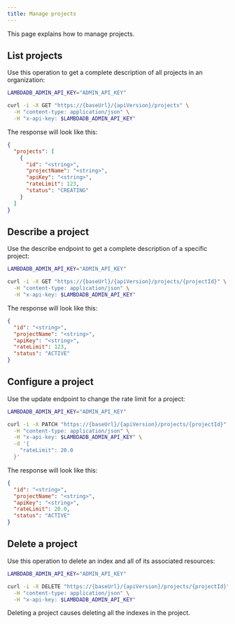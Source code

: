 ```yaml
---
title: Manage projects
---
```


This page explains how to manage projects.

## List projects

Use this operation to get a complete description of all projects in an organization:

```bash
LAMBDADB_ADMIN_API_KEY="ADMIN_API_KEY"

curl -i -X GET "https://{baseUrl}/{apiVersion}/projects" \
  -H "content-type: application/json" \
  -H "x-api-key: $LAMBDADB_ADMIN_API_KEY"
```

The response will look like this:

```json
{
  "projects": [
    {
      "id": "<string>",
      "projectName": "<string>",
      "apiKey": "<string>",
      "rateLimit": 123,
      "status": "CREATING"
    }
  ]
}
```

## Describe a project

Use the describe endpoint to get a complete description of a specific project:

```bash
LAMBDADB_ADMIN_API_KEY="ADMIN_API_KEY"

curl -i -X GET "https://{baseUrl}/{apiVersion}/projects/{projectId}" \
  -H "content-type: application/json" \
  -H "x-api-key: $LAMBDADB_ADMIN_API_KEY"
```

The response will look like this:

```json
{
  "id": "<string>",
  "projectName": "<string>",
  "apiKey": "<string>",
  "rateLimit": 123,
  "status": "ACTIVE"
}
```

## Configure a project

Use the update endpoint to change the rate limit for a project:

```bash
LAMBDADB_ADMIN_API_KEY="ADMIN_API_KEY"

curl -i -X PATCH "https://{baseUrl}/{apiVersion}/projects/{projectId}" \
  -H "content-type: application/json" \
  -H "x-api-key: $LAMBDADB_ADMIN_API_KEY" \
  -d '{
    "rateLimit": 20.0
  }'
```

The response will look like this:

```json
{
  "id": "<string>",
  "projectName": "<string>",
  "apiKey": "<string>",
  "rateLimit": 20.0,
  "status": "ACTIVE"
}
```

## Delete a project

Use this operation to delete an index and all of its associated resources:

```bash
LAMBDADB_ADMIN_API_KEY="ADMIN_API_KEY"

curl -i -X DELETE "https://{baseUrl}/{apiVersion}/projects/{projectId}" \
  -H "content-type: application/json" \
  -H "x-api-key: $LAMBDADB_ADMIN_API_KEY"
```

<Warning>
Deleting a project causes deleting all the indexes in the project.
</Warning>